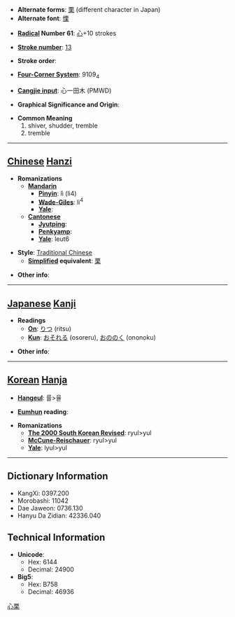 * '''Alternate forms''': [[栗]] (different character in Japan)
* '''Alternate font''': [[慄]]

* '''[[Wiktionary:Chinese radical index| Radical]] Number 61''': [[Wiktionary:Chinese radical index 心|心]]+10 strokes

* '''[[Wiktionary:Chinese total strokes index|Stroke number]]''': [[Wiktionary:Chinese total strokes index 13|13]]

* '''Stroke order''': 

* '''[[Wiktionary:Chinese four corner index|Four-Corner System]]''': 9109<sub>4</sub>

* '''[[Wiktionary:Chinese Cangjie index|Cangjie input]]''': 心一田木 (PMWD)

* '''Graphical Significance and Origin''': 

* '''Common Meaning'''
*# shiver, shudder, tremble
*# tremble


----

== [[Chinese]] [[Hanzi]] ==

* '''Romanizations'''
** '''[[Mandarin]]'''
*** '''[[Pinyin]]''': lì (li4)
*** '''[[Wade-Giles]]''': li<sup>4</sup>
*** '''[[Yale]]''': 
** '''[[Cantonese]]'''
*** '''[[Jyutping]]''':
*** '''[[Penkyamp]]''': 
*** '''[[Yale]]''': leut6

* '''Style''': [[Traditional Chinese]] 
** '''[[Simplified Chinese|Simplified]] equivalent''': [[栗]]

* '''Other info''': 

----

== [[Japanese]] [[Kanji]] ==

* '''Readings'''
** '''[[On]]''': [[りつ]] (ritsu)
** '''[[Kun]]''': [[おそれる]] (osoreru), [[おののく]] (ononoku)

* '''Other info''':  

----

== [[Korean]] [[Hanja]] ==

* '''[[Hangeul]]''': 률>율

* '''[[Eumhun]] reading''': 

* '''Romanizations'''
** '''[[The 2000 South Korean Revised Romanization|The 2000 South Korean Revised]]''': ryul>yul
** '''[[McCune-Reischauer]]''': ryul>yul
** '''[[Yale]]''': lyul>yul

----

== Dictionary Information ==

* KangXi: 0397.200
* Morobashi: 11042
* Dae Jaweon: 0736.130
* Hanyu Da Zidian: 42336.040

== Technical Information ==

* '''Unicode''':
** Hex: 6144
** Decimal: 24900
* '''Big5''':
** Hex: B758
** Decimal: 46936

[[Category:CJKV simplified characters which already existed as traditional characters|心栗]]